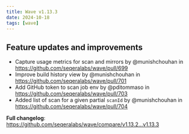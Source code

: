 ```yaml
---
title: Wave v1.13.3
date: 2024-10-18
tags: [wave]
---
```


## Feature updates and improvements

- Capture usage metrics for scan and mirrors by @munishchouhan in https://github.com/seqeralabs/wave/pull/699
- Improve build history view by @munishchouhan in https://github.com/seqeralabs/wave/pull/701
- Add GitHub token to scan job env by @pditommaso in https://github.com/seqeralabs/wave/pull/703
- Added list of scan for a given partial `scanId` by @munishchouhan in https://github.com/seqeralabs/wave/pull/704

**Full changelog**: https://github.com/seqeralabs/wave/compare/v1.13.2...v1.13.3
